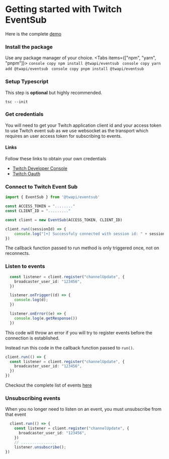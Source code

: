 
# Getting started with Twitch EventSub

Here is the complete [demo](https://github.com/fero1xd/twapi/tree/master/examples/eventsub)

<Steps>

### Install the package

Use any package manager of your choice.
<Tabs items={["npm", "yarn", "pnpm"]}>
  <Tab>
    ```console copy
    npm install @twapi/eventsub
    ```
  </Tab>
  <Tab>
    ```console copy
    yarn add @twapi/eventsub
    ```
  </Tab>
  <Tab>
    ```console copy
    pnpm install @twapi/eventsub
    ```
  </Tab>
</Tabs>


### Setup Typescript
This step is **optional** but highly recommended.
```console copy
tsc --init
```

### Get credentials
You will need to get your Twitch application client id and your access token to use Twitch event sub as we use websocket as the transport 
which requires an user access token for subscribing to events. 

#### Links
Follow these links to obtain your own credentials
- [Twitch Developer Console](https://dev.twitch.tv/console)
- [Twitch Oauth](https://dev.twitch.tv/docs/authentication/getting-tokens-oauth/)


### Connect to Twitch Event Sub

```ts copy filename="src/index.ts"
import { EventSub } from '@twapi/eventsub'

const ACCESS_TOKEN = "........"
const CLIENT_ID = "........."

const client = new EventSub(ACCESS_TOKEN, CLIENT_ID)

client.run((sessionId) => {
    console.log("[+] Successfuly connected with session id: " + sessionId)
})
```
<Callout type="warning">
The callback function passed to run method is only triggered once, not on reconnects.
</Callout>


### Listen to events
```ts copy filename="src/index.ts"
  const listener = client.register("channelUpdate", {
    broadcaster_user_id: "123456",
  })

  listener.onTrigger((d) => {
    console.log(d);
  })

  listener.onError((e) => {
    console.log(e.getResponse())
  })
```
<Callout type="warning">
This code will throw an error if you will try to register events before the connection is established.
</Callout>

Instead run this code in the callback function passed to `run()`.
```ts copy filename="src/index.ts"
client.run(() => {
  const listener = client.register("channelUpdate", {
    broadcaster_user_id: "123456",
  })
})
```

Checkout the complete list of events [here](https://dev.twitch.tv/docs/eventsub/eventsub-subscription-types)

### Unsubscribing events
When you no longer need to listen on an event, you must unsubscribe from that event
```ts copy filename="src/index.ts"
  client.run(() => {
    const listener = client.register("channelUpdate", {
      broadcaster_user_id: "123456",
    })
    // ................
    listener.unsubscribe();
})
``` 

</Steps>
